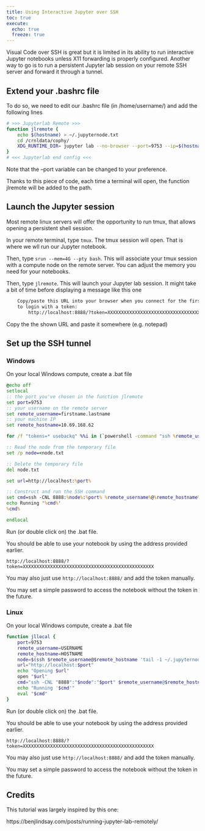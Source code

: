 ```yaml
---
title: Using Interactive Jupyter over SSH
toc: true
execute: 
  echo: true
  freeze: true
---
```


Visual Code over SSH is great but it is limited in its ability to run interactive Jupyter notebooks unless X11 forwarding is properly configured.
Another way to go is to run a persistent Jupyter lab session on your remote SSH server and forward it through a tunnel.

## Extend your .bashrc file

To do so, we need to edit our .bashrc file (in /home/username/) and add the following lines

```bash
# >>> Jupyterlab Remote >>>
function jlremote {
    echo $(hostname) > ~/.jupyternode.txt
    cd /crnldata/cophy/
    XDG_RUNTIME_DIR= jupyter lab --no-browser --port=9753 --ip=$(hostname)
}
# <<< Jupyterlab end config <<<
```

Note that the --port variable can be changed to your preference.

Thanks to this piece of code, each time a terminal will open, the function jlremote will be added to the path.

## Launch the Jupyter session

Most remote linux servers will offer the opportunity to run tmux, that allows opening a persistent shell session.

In your remote terminal, type `tmux`. The tmux session will open. That is where we wll run our Jupyter notebook.

Then, type `srun --mem=4G --pty bash`. This will associate your tmux session with a compute node on the remote server.
You can adjust the memory you need for your notebooks.

Then, type `jlremote`. This will launch your Jupyter lab session. It might take a bit of time before displaying a message like this one

```bash
    Copy/paste this URL into your browser when you connect for the first time,
    to login with a token:
        http://localhost:8888/?token=XXXXXXXXXXXXXXXXXXXXXXXXXXXXXXXXXXXXXXXXXXXXXXXX

```

Copy the the shown URL and paste it somewhere (e.g. notepad)

## Set up the SSH tunnel

### Windows

On your local Windows compute, create a .bat file

```bat
@echo off
setlocal
:: the port you've chosen in the function jlremote 
set port=9753
:: your username on the remote server
set remote_username=firstname.lastname
:: your machine IP
set remote_hostname=10.69.168.62 

for /f "tokens=* usebackq" %%i in (`powershell -command "ssh %remote_username%@%remote_hostname% 'tail -1 ~/.jupyternode.txt'"`) do set node=%%i

:: Read the node from the temporary file
set /p node=<node.txt

:: Delete the temporary file
del node.txt

set url=http://localhost:%port%

:: Construct and run the SSH command
set cmd=ssh -CNL 8888:%node%:%port% %remote_username%@%remote_hostname%
echo Running '%cmd%'
%cmd%

endlocal
```

Run (or double click on) the .bat file.

You should be able to use your notebook by using the address provided earlier.

`http://localhost:8888/?token=XXXXXXXXXXXXXXXXXXXXXXXXXXXXXXXXXXXXXXXXXXXXXXXX`

You may also just use `http://localhost:8888/` and add the token manually. 

You may set a simple password to access the notebook without the token in the future.

### Linux

On your local Windows compute, create a .bat file

```bash
function jllocal {
    port=9753
    remote_username=USERNAME
    remote_hostname=HOSTNAME
    node=$(ssh $remote_username@$remote_hostname 'tail -1 ~/.jupyternode.txt')
    url="http://localhost:$port"
    echo "Opening $url"
    open "$url"
    cmd="ssh -CNL "8888":"$node":"$port" $remote_username@$remote_hostname"
    echo "Running '$cmd'"
    eval "$cmd"
}
```

Run (or double click on) the .bat file.

You should be able to use your notebook by using the address provided earlier.

`http://localhost:8888/?token=XXXXXXXXXXXXXXXXXXXXXXXXXXXXXXXXXXXXXXXXXXXXXXXX`

You may also just use `http://localhost:8888/` and add the token manually. 

You may set a simple password to access the notebook without the token in the future.


## Credits

This tutorial was largely inspired by this one:

https://benjlindsay.com/posts/running-jupyter-lab-remotely/

